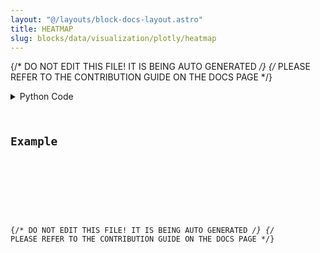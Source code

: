 ```yaml
---
layout: "@/layouts/block-docs-layout.astro"
title: HEATMAP
slug: blocks/data/visualization/plotly/heatmap
---
```


{/* DO NOT EDIT THIS FILE! IT IS BEING AUTO GENERATED */}
{/* PLEASE REFER TO THE CONTRIBUTION GUIDE ON THE DOCS PAGE */}


<PythonDocsDisplay docstring={docstring} />
<details>
<summary>Python Code</summary>



<Code code={pythonCode} lang="py" wrap theme="dracula" />

[Find this Flojoy Block on GitHub](https://github.com/flojoy-ai/blocks/blob/main/blocks/DATA/VISUALIZATION/PLOTLY/HEATMAP/HEATMAP.py)

</details>

## Example


<GetHelpWidget />


<AppDisplay app={app} blockName="HEATMAP" client:visible />


<Example />

{/* DO NOT EDIT THIS FILE! IT IS BEING AUTO GENERATED */}
{/* PLEASE REFER TO THE CONTRIBUTION GUIDE ON THE DOCS PAGE */}
